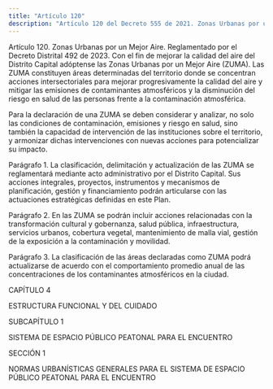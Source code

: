 ```yaml
---
title: "Artículo 120"
description: "Artículo 120 del Decreto 555 de 2021. Zonas Urbanas por un Mejor Aire."
---
```


Artículo 120. Zonas Urbanas por un Mejor Aire. Reglamentado por el Decreto Distrital 492 de 2023. Con el fin de mejorar la calidad del aire del Distrito Capital adóptense las Zonas Urbanas por un Mejor Aire (ZUMA). Las ZUMA constituyen áreas determinadas del territorio donde se concentran acciones intersectoriales para mejorar progresivamente la calidad del aire y mitigar las emisiones de contaminantes atmosféricos y la disminución del riesgo en salud de las personas frente a la contaminación atmosférica.
 
Para la declaración de una ZUMA se deben considerar y analizar, no solo las condiciones de contaminación, emisiones y riesgo en salud, sino también la capacidad de intervención de las instituciones sobre el territorio, y armonizar dichas intervenciones con nuevas acciones para potencializar su impacto.
 
Parágrafo 1. La clasificación, delimitación y actualización de las ZUMA se reglamentará mediante acto administrativo por el Distrito Capital. Sus acciones integrales, proyectos, instrumentos y mecanismos de planificación, gestión y financiamiento podrán articularse con las actuaciones estratégicas definidas en este Plan.
 
Parágrafo 2. En las ZUMA se podrán incluir acciones relacionadas con la transformación cultural y gobernanza, salud pública, infraestructura, servicios urbanos, cobertura vegetal, mantenimiento de malla vial, gestión de la exposición a la contaminación y movilidad.
 
Parágrafo 3. La clasificación de las áreas declaradas como ZUMA podrá actualizarse de acuerdo con el comportamiento promedio anual de las concentraciones de los contaminantes atmosféricos en la ciudad.
 
CAPÍTULO 4
 
ESTRUCTURA FUNCIONAL Y DEL CUIDADO
 
SUBCAPÍTULO 1
 
SISTEMA DE ESPACIO PÚBLICO PEATONAL PARA EL ENCUENTRO
 
SECCIÓN 1
 
 NORMAS URBANÍSTICAS GENERALES PARA EL SISTEMA DE ESPACIO PÚBLICO PEATONAL PARA EL
ENCUENTRO
